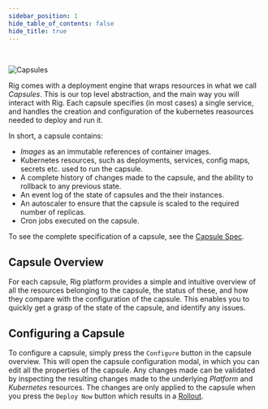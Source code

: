 ```yaml
---
sidebar_position: 1
hide_table_of_contents: false
hide_title: true
---
```


<br />

![Capsules](/img/banners/capsules-banner.png "Capsules")

Rig comes with a deployment engine that wraps resources in what we call _Capsules_. This is our top level abstraction, and the main way you will interact with Rig.
Each capsule specifies (in most cases) a single service, and handles the creation and configuration of the kubernetes reasources needed to deploy and run it.

In short, a capsule contains:
- _Images_ as an immutable references of container images.
- Kubernetes resources, such as deployments, services, config maps, secrets etc. used to run the capsule.
- A complete history of changes made to the capsule, and the ability to rollback to any previous state.
- An event log of the state of capsules and the their instances.
- An autoscaler to ensure that the capsule is scaled to the required number of replicas.
- Cron jobs executed on the capsule.

To see the complete specification of a capsule, see the [Capsule Spec](/operator-manual/crd-operator).

## Capsule Overview
For each capsule, Rig platform provides a simple and intuitive overview of all the resources belonging to the capsule, 
the status of these, and how they compare with the configuration of the capsule. This enables you to quickly get a grasp of the state of the capsule, and identify any issues.

<Tabs>
  <TabItem value="dashboard" label="Dashboard">
    <ThemedImage
      alt="Capsule Status Overview"
      customProps={{
        zoom: true,
      }}
      sources={{
        light: "/img/dashboard/platform/capsule-status/capsule-status.png",
        dark: "/img/dashboard/platform/capsule-status/capsule-status.png",
      }}
    />
  </TabItem>
  <TabItem value="CLI" label="CLI">
    <ThemedImage
      alt="Capsule Status Overview"
      customProps={{
        zoom: true,
      }}
      sources={{
        light: "/img/cli/capsule/capsule-status.png",
        dark: "/img/cli/capsule/capsule-status.png",
      }}
    />
  </TabItem>
</Tabs>

## Configuring a Capsule
To configure a capsule, simply press the `Configure` button in the capsule overview. This will open the capsule configuration modal, 
in which you can edit all the properties of the capsule. Any changes made can be validated by inspecting the resulting changes made 
to the underlying _Platform_ and _Kubernetes_ resources. The changes are only applied to the capsule when you press the `Deploy Now`
button which results in a [Rollout](/platform/rollouts).

<Tabs>
  <TabItem value="dashboard" label="Dashboard">
    <ThemedImage
      alt="Capsule Configure Overview"
      customProps={{
        zoom: true,
      }}
      sources={{
        light: "/img/dashboard/platform/capsule-config/config-overview.png",
        dark: "/img/dashboard/platform/capsule-config/config-overview.png",
      }}
    />
  </TabItem>
  <TabItem value="Platform Diff" label="Platform Diff">
    <ThemedImage
      alt="Platform Diff"
      customProps={{
        zoom: true,
      }}
      sources={{
        light: "/img/dashboard/platform/capsule-config/platform-diff.png",
        dark: "/img/dashboard/platform/capsule-config/platform-diff.png",
      }}
    />
  </TabItem>
  <TabItem value="K8s Diff" label="K8s Diff">
    <ThemedImage
      alt="K8s Diff"
      customProps={{
        zoom: true,
      }}
      sources={{
        light: "/img/dashboard/platform/capsule-config/kubernetes-diff.png",
        dark: "/img/dashboard/platform/capsule-config/kubernetes-diff.png",
      }}
    />
  </TabItem>
</Tabs>



